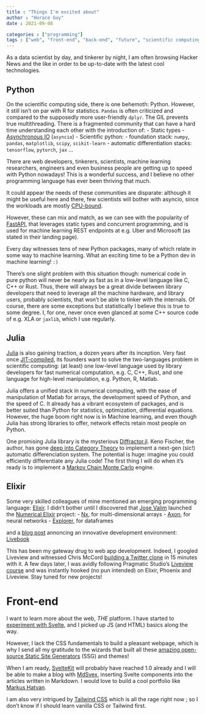 ```yaml
---
title : "Things I'm excited about"
author : "Horace Guy"
date : 2021-09-08

categories : ["programming"]
tags : ["web", "front-end", "back-end", "future", "scientific computing", "machine learning"]
---
```


As a data scientist by day, and tinkerer by night, I am often browsing Hacker News and the like in order to be up-to-date with the latest cool technologies. 

## Python

On the scientific computing side, there is one behemoth: Python. However, it still isn't on par with R for statistics. `Pandas` is often criticized and compared to the supposedly more user-friendly `dplyr`. The GIL prevents true multithreading. There is a fragmented community that can have a hard time understanding each other with the introduction of:
- Static types
- [Asynchronous IO](https://en.wikipedia.org/wiki/Asynchronous_I/O) (`asyncio`)
- Scientific python: 
    - foundation stack: `numpy`, `pandas`, `matplotlib`, `scipy`, `scikit-learn` 
    - automatic differentiation stacks: `tensorflow`, `pytorch`, `jax` ...

There are web developers, tinkerers, scientists, machine learning researchers, engineers and even business people are getting up to speed with Python nowadays! This is a wonderful success, and I believe no other programming language has ever been thriving that much. 

It could appear the needs of these communities are disparate: although it might be useful here and there, few scientists will bother with asyncio, since the workloads are mostly [CPU-bound](https://en.wikipedia.org/wiki/CPU-bound).

However, these can mix and match, as we can see with the popularity of [FastAPI](https://fastapi.tiangolo.com/), that leverages static types and concurrent programming, and is used for machine learning REST endpoints at e.g. Uber and Microsoft (as stated in their landing page).

Every day witnesses tens of new Python packages, many of which relate in some way to machine learning. What an exciting time to be a Python dev in machine learning! `:)`

There's one slight problem with this situation though: numerical code in pure python will never be nearly as fast as in a low-level language like C, C++ or Rust. Thus, there will always be a great divide between library developers that need to leverage all the machine hardware, and library users, probably scientists, that won't be able to tinker with the internals. Of course, there are some exceptions but statistically I believe this is true to some degree. I, for one, never once even glanced at some C++ source code of e.g. XLA or `jaxlib`, which I use regularly.

## Julia

[Julia](https://julialang.org/) is also gaining traction, a dozen years after its inception. Very fast once [JIT-compiled](https://en.wikipedia.org/wiki/Just-in-time_compilation), its founders want to solve the two-languages problem in scientific computing: (at least) one low-level language used by library developers for fast numerical computation, e.g. C, C++, Rust, and one language for high-level manipulation, e.g. Python, R, Matlab. 

Julia offers a unified stack in numerical computing, with the ease of manipulation of Matlab for arrays, the development speed of Python, and the speed of C. It already has a vibrant ecosystem of packages, and is better suited than Python for statistics, optimization, differential equations. However, the huge boom right now is in Machine learning, and even though Julia has strong libraries to offer, network effects retain most people on Python.

One promising Julia library is the mysterious [Diffractor.jl](https://github.com/JuliaDiff/Diffractor.jl). Keno Fischer, the author, has gone [deep into Category Theory](https://youtu.be/mQnSRfseu0c) to implement a next-gen (sic!) automatic differenciation system. The potential is huge: imagine you could efficiently differentiate any Julia code! The first thing I will do when it's ready is to implement a [Markov Chain Monte Carlo](https://elevanth.org/blog/2017/11/28/build-a-better-markov-chain/) engine.

## Elixir

Some very skilled colleagues of mine mentioned an emerging programming language: [Elixir](https://elixir-lang.org/). I didn't bother until I discovered that [Jose Valim](https://twitter.com/josevalim) launched the [Numerical Elixir]((https://dashbit.co/blog/nx-numerical-elixir-is-now-publicly-available)) project: 
- [Nx](https://github.com/elixir-nx/nx), for multi-dimensional arrays 
- [Axon](https://github.com/elixir-nx/axon), for neural networks
- [Explorer](https://github.com/elixir-nx/explorer), for dataframes

and a [blog post](https://dashbit.co/blog/announcing-livebook) annoncing an innovative development environment: [Livebook](https://github.com/livebook-dev/livebook)

This has been my gateway drug to web app development. Indeed, I googled Liveview and witnessed Chris McCord [building a Twitter clone](https://youtu.be/MZvmYaFkNJI) in 15 minutes with it. A few days later, I was avidly following Pragmatic Studio's [Liveview course](https://pragmaticstudio.com/courses/phoenix-liveview) and was instantly hooked (no pun intended) on Elixir, Phoenix and Liveview. Stay tuned for new projects!

# Front-end

I want to learn more about the web, _THE_ platform. I have started to [experiment with Svelte](/posts/need-for-speed), and I picked up JS (and HTML) basics along the way.

However, I lack the CSS fundamentals to build a pleasant webpage, which is why I send all my gratitude to the wizards that built all these [amazing open-source Static Site Generators](/posts/static-blog) (SSG) and themes!

When I am ready, [SvelteKit](https://kit.svelte.dev/) will probably have reached 1.0 already and I will be able to make a blog with [MdSvex](https://mdsvex.com/), inserting Svelte components into the articles written in Markdown. I would love to build a cool portfolio like [Markus Hatvan](https://github.com/mhatvan/markushatvan.com).

I am also very intrigued by [Tailwind CSS](https://tailwindcss.com/) which is all the rage right now ; so I don't know if I should learn vanilla CSS or Tailwind first. 
